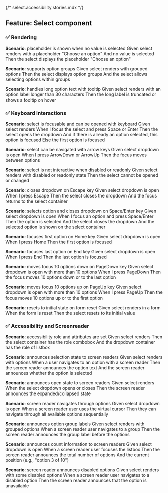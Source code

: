 {/* select.accessibility.stories.mdx */}


<Meta of={SelectStories} name="User Stories" />

## Feature: Select component

### ✅ Rendering

**Scenario**: placeholder is shown when no value is selected
Given select renders with a placeholder "Choose an option"
And no value is selected
Then the select displays the placeholder "Choose an option"

**Scenario**: supports option groups
Given select renders with grouped options
Then the select displays option groups
And the select allows selecting options within groups

**Scenario**: handles long option text with tooltip
Given select renders with an option label longer than 30 characters
Then the long label is truncated or shows a tooltip on hover

### ✅ Keyboard interactions

**Scenario**: select is focusable and can be opened with keyboard
Given select renders
When I focus the select and press Space or Enter
Then the select opens the dropdown
And if there is already an option selected, this option is focused
Else the first option is focused

**Scenario**: select can be navigated with arrow keys
Given select dropdown is open
When I press ArrowDown or ArrowUp
Then the focus moves between options

**Scenario**: select is not interactive when disabled or readonly
Given select renders with disabled or readonly state
Then the select cannot be opened or changed

**Scenario**: closes dropdown on Escape key
Given select dropdown is open
When I press Escape
Then the select closes the dropdown
And the focus returns to the select container

**Scenario**: selects option and closes dropdown on Space/Enter key
Given select dropdown is open
When I focus an option and press Space/Enter
Then the option is selected
And the select closes the dropdown
And the selected option is shown on the select container

**Scenario**: focuses first option on Home key
Given select dropdown is open
When I press Home
Then the first option is focused

**Scenario**: focuses last option on End key
Given select dropdown is open
When I press End
Then the last option is focused

**Scenario**: moves focus 10 options down on PageDown key
Given select dropdown is open with more than 10 options
When I press PageDown
Then the focus moves 10 options down or to the last option

**Scenario**: moves focus 10 options up on PageUp key
Given select dropdown is open with more than 10 options
When I press PageUp
Then the focus moves 10 options up or to the first option

**Scenario**: resets to initial state on form reset
Given select renders in a form
When the form is reset
Then the select resets to its initial value

### ✅ Accessibility and Screenreader

**Scenario**: accessibility role and attributes are set
Given select renders
Then the select container has the role combobox
And the dropdown container has the role of listbox

**Scenario**: announces selection state to screen readers
Given select renders with options
When a user navigates to an option with a screen reader
Then the screen reader announces the option text
And the screen reader announces whether the option is selected

**Scenario**: announces open state to screen readers
Given select renders
When the select dropdown opens or closes
Then the screen reader announces the expanded/collapsed state

**Scenario**: screen reader navigates through options
Given select dropdown is open
When a screen reader user uses the virtual cursor
Then they can navigate through all available options sequentially

**Scenario**: announces option group labels
Given select renders with grouped options
When a screen reader user navigates to a group
Then the screen reader announces the group label before the options

**Scenario**: announces count information to screen readers
Given select dropdown is open
When a screen reader user focuses the listbox
Then the screen reader announces the total number of options
And the current position (e.g., "option 3 of 10")

**Scenario**: screen reader announces disabled options
Given select renders with some disabled options
When a screen reader user navigates to a disabled option
Then the screen reader announces that the option is unavailable
